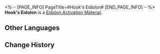 <%-- [PAGE_INFO]
PageTitle=#Hook's Eidolon#
[END_PAGE_INFO] --%>
{{Item Infobox
|id          = 11109
|image       = Item Hook's Eidolon.png
|type        = Eidolon Activation Material
|invCategory = 
|rarity      = 4
|effect      = 
|description = Material for raising Hook's Eidolon Level.
}}
'''Hook's Eidolon''' is a [[Eidolon Activation Material]].

==Other Languages==
{{Other Languages
|en   = Hook's Eidolon
|zhs  = 【虎克】的星魂
|zht  = 【虎克】的星魂
|ja   = 「フック」の星魂
|ko   = [후크]의 성혼
|es   = Eidolon de Hook
|fr   = Eidolon de Hook
|ru   = Эйдолон Хук
|th   = Eidolon ของ Hook
|vi   = Tinh Hồn Hook
|de   = Hooks Eidolon
|id   = Hook's Eidolon
|pt   = Eidolon de Hook
}}

==Change History==
{{Change History|1.0}}
